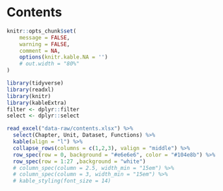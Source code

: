 
# Contents {-}

```r
knitr::opts_chunk$set(
	message = FALSE,
	warning = FALSE,
	comment = NA,
	options(knitr.kable.NA = '')
	# out.width = "80%"
)
```

```r
library(tidyverse)
library(readxl)
library(knitr)
library(kableExtra)
filter <- dplyr::filter
select <- dplyr::select
```

```r
read_excel("data-raw/contents.xlsx") %>%
  select(Chapter, Unit, Dataset, Functions) %>%
  kable(align = "l") %>%
  collapse_rows(columns = c(1,2,3), valign = "middle") %>%
  row_spec(row = 0, background = "#e6e6e6", color = "#104e8b") %>%
  row_spec(row = 1:27 ,background = "white")
  # column_spec(column = 2.5, width_min = "15em") %>%
  # column_spec(column = 3, width_min = "15em") %>%
  # kable_styling(font_size = 14)
```

